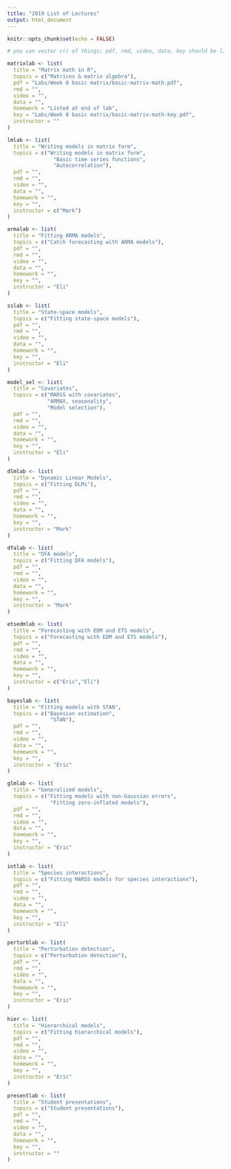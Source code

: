 ```yaml
---
title: "2019 List of Lectures"
output: html_document
---
```


```r
knitr::opts_chunk$set(echo = FALSE)
```

```r
# you can vector c() of things; pdf, rmd, video, data, key should be links
```

```r
matrixlab <- list(
  title = "Matrix math in R",
  topics = c("Matrices & matrix algebra"),
  pdf = "Labs/Week 0 basic matrix/basic-matrix-math.pdf",
  rmd = "",
  video = "",
  data = "",
  homework = "Listed at end of lab",
  key = "Labs/Week 0 basic matrix/basic-matrix-math-key.pdf",
  instructor = ""
)
```

```r
lmlab <- list(
  title = "Writing models in matrix form",
  topics = c("Writing models in matrix form",
               "Basic time series functions",
               "Autocorrelation"),
  pdf = "",
  rmd = "",
  video = "",
  data = "",
  homework = "",
  key = "",
  instructor = c("Mark")
)
```

```r
armalab <- list(
  title = "Fitting ARMA models",
  topics = c("Catch forecasting with ARMA models"),
  pdf = "",
  rmd = "",
  video = "",
  data = "",
  homework = "",
  key = "",
  instructor = "Eli"
)
```

```r
sslab <- list(
  title = "State-space models",
  topics = c("Fitting state-space models"),
  pdf = "",
  rmd = "",
  video = "",
  data = "",
  homework = "",
  key = "",
  instructor = "Eli"
)
```

```r
model_sel <- list(
  title = "Covariates",
  topics = c("MARSS with covariates",
             "ARMAX, seasonality",
             "Model selection"),
  pdf = "",
  rmd = "",
  video = "",
  data = "",
  homework = "",
  key = "",
  instructor = "Eli"
)
```

```r
dlmlab <- list(
  title = "Dynamic Linear Models",
  topics = c("Fitting DLMs"),
  pdf = "",
  rmd = "",
  video = "",
  data = "",
  homework = "",
  key = "",
  instructor = "Mark"
)
```

```r
dfalab <- list(
  title = "DFA models",
  topics = c("Fitting DFA models"),
  pdf = "",
  rmd = "",
  video = "",
  data = "",
  homework = "",
  key = "",
  instructor = "Mark"
)
```

```r
etsedmlab <- list(
  title = "Forecasting with EDM and ETS models",
  topics = c("Forecasting with EDM and ETS models"),
  pdf = "",
  rmd = "",
  video = "",
  data = "",
  homework = "",
  key = "",
  instructor = c("Eric","Eli")
)
```

```r
bayeslab <- list(
  title = "Fitting models with STAN",
  topics = c("Bayesian estimation",
              "STAN"),
  pdf = "",
  rmd = "",
  video = "",
  data = "",
  homework = "",
  key = "",
  instructor = "Eric"
)
```


```r
glmlab <- list(
  title = "Generalized models",
  topics = c("Fitting models with non-Gaussian errors",
              "Fitting zero-inflated models"),
  pdf = "",
  rmd = "",
  video = "",
  data = "",
  homework = "",
  key = "",
  instructor = "Eric"
)
```

```r
intlab <- list(
  title = "Species interactions",
  topics = c("Fitting MARSS models for species interactions"),
  pdf = "",
  rmd = "",
  video = "",
  data = "",
  homework = "",
  key = "",
  instructor = "Eli"
)
```

```r
perturblab <- list(
  title = "Perturbation detection",
  topics = c("Perturbation detection"),
  pdf = "",
  rmd = "",
  video = "",
  data = "",
  homework = "",
  key = "",
  instructor = "Eric"
)
```

```r
hier <- list(
  title = "Hierarchical models",
  topics = c("Fitting hierarchical models"),
  pdf = "",
  rmd = "",
  video = "",
  data = "",
  homework = "",
  key = "",
  instructor = "Eric"
)
```


```r
presentlab <- list(
  title = "Student presentations",
  topics = c("Student presentations"),
  pdf = "",
  rmd = "",
  video = "",
  data = "",
  homework = "",
  key = "",
  instructor = ""
)
```

